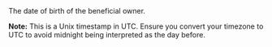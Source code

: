   
<ParamField body="Birthday" type="timestamp">     
The date of birth of the beneficial owner.  

**Note:** This is a Unix timestamp in UTC. Ensure you convert your timezone to UTC to avoid midnight being interpreted as the day before.
</ParamField>